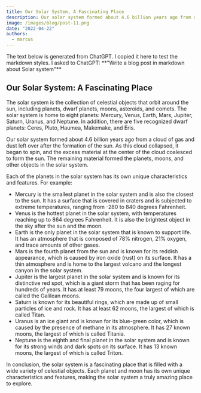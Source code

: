 ```yaml
---
title: Our Solar System, A Fascinating Place
description: Our solar system formed about 4.6 billion years ago from a cloud of gas and dust left over.
image: /images/blog/post-11.png
date: "2022-04-22"
authors:
  - marcus
---
```


<Callout>
  The text below is generated from ChatGPT. I copied it here to test the
  markdown styles. I asked to ChatGPT: **"Write a blog post in markdown about
  Solar system"**
</Callout>

## Our Solar System: A Fascinating Place

The solar system is the collection of celestial objects that orbit around the sun, including planets, dwarf planets, moons, asteroids, and comets. The solar system is home to eight planets: Mercury, Venus, Earth, Mars, Jupiter, Saturn, Uranus, and Neptune. In addition, there are five recognized dwarf planets: Ceres, Pluto, Haumea, Makemake, and Eris.

Our solar system formed about 4.6 billion years ago from a cloud of gas and dust left over after the formation of the sun. As this cloud collapsed, it began to spin, and the excess material at the center of the cloud coalesced to form the sun. The remaining material formed the planets, moons, and other objects in the solar system.

Each of the planets in the solar system has its own unique characteristics and features. For example:

- Mercury is the smallest planet in the solar system and is also the closest to the sun. It has a surface that is covered in craters and is subjected to extreme temperatures, ranging from -280 to 840 degrees Fahrenheit.
- Venus is the hottest planet in the solar system, with temperatures reaching up to 864 degrees Fahrenheit. It is also the brightest object in the sky after the sun and the moon.
- Earth is the only planet in the solar system that is known to support life. It has an atmosphere that is composed of 78% nitrogen, 21% oxygen, and trace amounts of other gases.
- Mars is the fourth planet from the sun and is known for its reddish appearance, which is caused by iron oxide (rust) on its surface. It has a thin atmosphere and is home to the largest volcano and the longest canyon in the solar system.
- Jupiter is the largest planet in the solar system and is known for its distinctive red spot, which is a giant storm that has been raging for hundreds of years. It has at least 79 moons, the four largest of which are called the Galilean moons.
- Saturn is known for its beautiful rings, which are made up of small particles of ice and rock. It has at least 62 moons, the largest of which is called Titan.
- Uranus is an ice giant and is known for its blue-green color, which is caused by the presence of methane in its atmosphere. It has 27 known moons, the largest of which is called Titania.
- Neptune is the eighth and final planet in the solar system and is known for its strong winds and dark spots on its surface. It has 13 known moons, the largest of which is called Triton.

In conclusion, the solar system is a fascinating place that is filled with a wide variety of celestial objects. Each planet and moon has its own unique characteristics and features, making the solar system a truly amazing place to explore.
